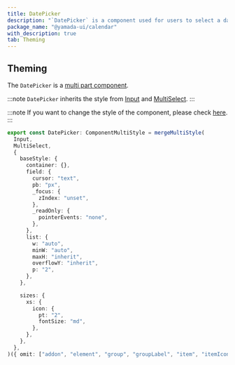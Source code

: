 ```yaml
---
title: DatePicker
description: "`DatePicker` is a component used for users to select a date."
package_name: "@yamada-ui/calendar"
with_description: true
tab: Theming
---
```


## Theming

The `DatePicker` is a [multi part component](/styled-system/theming/component-styles#multi-part-components).

:::note
`DatePicker` inherits the style from [Input](/components/forms/input) and [MultiSelect](/components/forms/multi-select).
:::

:::note
If you want to change the style of the component, please check [here](/styled-system/theming/customize-theme#changing-the-style-of-components).
:::

```ts
export const DatePicker: ComponentMultiStyle = mergeMultiStyle(
  Input,
  MultiSelect,
  {
    baseStyle: {
      container: {},
      field: {
        cursor: "text",
        pb: "px",
        _focus: {
          zIndex: "unset",
        },
        _readOnly: {
          pointerEvents: "none",
        },
      },
      list: {
        w: "auto",
        minW: "auto",
        maxH: "inherit",
        overflowY: "inherit",
        p: "2",
      },
    },

    sizes: {
      xs: {
        icon: {
          pt: "2",
          fontSize: "md",
        },
      },
    },
  },
)({ omit: ["addon", "element", "group", "groupLabel", "item", "itemIcon"] })
```
